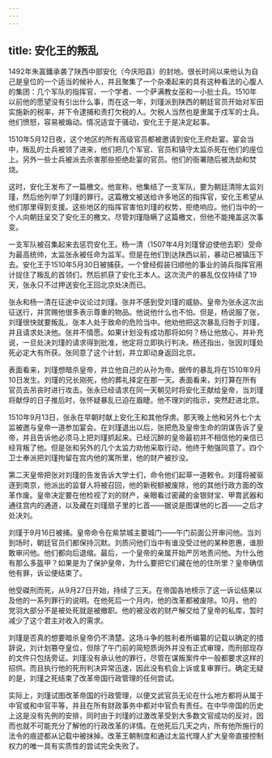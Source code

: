 ```yaml
---
---
---
```

title: 安化王的叛乱
---



1492年朱寘鐇承袭了陕西中部安化（今庆阳县）的封地。很长时间以来他认为自己是皇位的一个适当的候补人，并且聚集了一个杂凑起来的具有这种看法的心腹人的集团：几个军队的指挥官、一个学者、一个萨满教女巫和一小批士兵。1510年以前他的愿望没有引出什么事，而在这一年，刘瑾派到陕西的朝廷官员开始对军田实施新的税率，并下令逮捕和责打欠税的人。欠税人当然也是隶属于戍军的士兵。他们愤怒，容易被煽动。情况适宜于骚动，安化王于是决定起事。

1510年5月12日夜，这个地区的所有高级官员都被邀请到安化王府赴宴。宴会当中，叛乱的士兵被领了进来，他们把几个军官、官员和镇守太监杀死在他们的座位上。另外一些士兵被派去杀害那些拒绝赴宴的官员。他们的衙署随后被洗劫和焚烧。

这时，安化王发布了一篇檄文。他宣称，他集结了一支军队，要为朝廷清除太监刘瑾，然后他列举了刘瑾的罪行。这篇檄文被送给许多地区的指挥官，安化王希望从他们那里得到支援。这些地区的指挥官害怕刘瑾的权势，拒绝响应。他们当中的一个人向朝廷呈交了安化王的檄文。尽管刘瑾隐瞒了这篇檄文，但他不能掩盖这次事变。

一支军队被召集起来去惩罚安化王。杨一清（1507年4月刘瑾曾迫使他去职）受命为最高统帅，太监张永被任命为监军。但是在他们到达陕西以前，暴动已被镇压下去。安化王于1510年5月30日被捕获。一个曾经假装归顺他的事业的骑兵指挥官用计捉住了叛乱的首领们，然后抓获了安化王本人。这次流产的暴乱仅仅持续了19天，张永只不过押送安化王回北京处决而已。

张永和杨一清在征途中议论过刘瑾。张并不感到受刘瑾的威胁。皇帝为张永这次出征送行，并赏赐他很多表示尊重的物品。他说他什么也不怕。但是，杨说服了张，刘瑾很快就要叛乱，张本人处于致命的危险当中。他劝他把这次暴乱归咎于刘瑾，并且请求处决他。张并不情愿。如果计划没有成功那将如何？杨让他放心，并补充说，一旦处决刘瑾的请求得到批准，他定将立即执行判决。杨还指出，张因刘瑾处死必定大有所获。张同意了这个计划，并立即动身返回北京。

表面看来，刘瑾想暗杀皇帝，并立他自己的从孙为帝。据传的暴乱将在1510年9月10日发生。刘瑾的兄长刚死，他的葬礼择定在那一天。表面看来，刘打算在所有官员去吊丧时进行攻击。张永已经请求在同一天朝见时将安化王献给皇帝，当刘瑾将献俘的日子推后时，张怀疑暴乱已迫在眉睫。他不理刘的指示，突然赶进北京。

1510年9月13日，张永在早朝时献上安化王和其他俘虏。那天晚上他和另外七个太监被邀与皇帝一道参加宴会。在刘瑾退出以后，张把危及皇帝生命的阴谋告诉了皇帝，并且告诉他必须马上把刘瑾抓起来。已经沉醉的皇帝最初并不相信他的亲信已经背叛了他。但是张和另外的几个太监力劝他采取行动，他终于勉强同意了。四个卫士奉派把刘瑾拘留在宫内他的寓所里，他的财产被抄没。

第二天皇帝把张对刘瑾的告发告诉大学士们，命令他们起草一道敕令。刘瑾将被驱逐到南京，他派出的监督人将被召回，他的新税额被废除，他的其他行政方面的改革作废。皇帝决定要在他检视了刘的财产，亲眼看过密藏的金银财宝、甲胄武器和通往宫内的通道，以及藏在刘瑾扇子里的匕首——据说是图谋他的匕首——之后才处决刘。

刘瑾于9月16日被捕。皇帝命令在紫禁城主要城门——午门前面公开审问他。当刘到场时，朝廷官员们都保持沉默。刘质问他们当中有谁没受过他的某种恩惠，谁胆敢审问他。他们都向后退缩。最后，一个皇帝的亲属开始严厉地责问他。为什么他有那么多盔甲？如果是为了保护皇帝，为什么要把它们藏在他的住所里？皇帝确信他有罪，诉讼便结束了。

他受磔刑而死，从9月27日开始，持续了三天。在帝国各地榜示了这一诉讼结果以及他的一系列罪行的说明。在他死后一个月内，他的改革都被废除。10月，他的党羽大部分不是被处死就是被撤职。他的被没收的财产解交给了皇帝的私库，暂时减少了这个君主对收入的需求。

刘瑾是否真的想要暗杀皇帝仍不清楚。这场斗争的胜利者所编纂的记载以确定的措辞说，刘计划篡夺皇位，但除了午门前的简短质询外并没有正式审理，而刑部现存的文件只包括旁证。刘瑾没有承认他的罪行，尽管在谋叛案件中一般都要求这样的招供。而且执行他的死刑判决异常迅速，因此没有机会上诉或复审罪行。确定无疑的是，刘瑾之死结束了改革帝国行政管理的任何尝试。

实际上，刘瑾试图改革帝国的行政管理，以便文武官员无论在什么地方都将从属于中官或和中官平等，并且在所有财政事务中都对中官负有责任。在中华帝国的历史上这是没有先例的安排，同时由于刘瑾的过激改革受到大多数文官成功的反对，因而也就不可能充分了解他的行政改革的详情。在他死后几天之内，所有他所施行的法令的痕迹都从记载中被抹掉。改革王朝制度和通过太监代理人扩大皇帝直接控制权力的唯一具有实质性的尝试完全失败了。